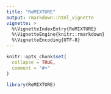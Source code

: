 ```yaml
---
title: "ReMIXTURE"
output: rmarkdown::html_vignette
vignette: >
  %\VignetteIndexEntry{ReMIXTURE}
  %\VignetteEngine{knitr::rmarkdown}
  %\VignetteEncoding{UTF-8}
---
```


```r
knitr::opts_chunk$set(
  collapse = TRUE,
  comment = "#>"
)
```

```r
library(ReMIXTURE)
```
